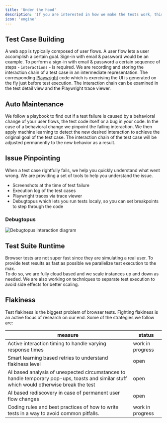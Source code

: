 ```yaml
---
title: 'Under the hood'
description: 'If you are interested in how we make the tests work, this is your place.'
icon: 'engine'
---
```


## Test Case Building
A web app is typically composed of user flows. A user flow lets a user accomplish a certain goal. Sign-in with email & password would be an example. To perform a sign-in with email & password a certain sequence of steps - `interactions` - is required.
We are recording and storing the interaction chain of a test case in an intermediate representation.
The corresponding [Playwright](https://playwright.dev/) code which is exercising the UI is generated on the fly just before test execution. The interaction chain can be examined in the test detail view and the Playwright trace viewer.

## Auto Maintenance
We follow a playbook to find out if a test failure is caused by a behavioral change of your user flows, the test code itself or a bug in your code. In the case of a behavioral change we pinpoint the failing interaction. 
We then apply machine learning to detect the new desired interaction to achieve the original goal of the test case. The interaction chain of the test case will be adjusted permanently to the new behavior as a result.

## Issue Pinpointing
When a test case rightfully fails, we help you quickly understand what went wrong. We are providing a set of tools to help you understand the issue.
- Screenshots at the time of test failure
- Execution log of the test cases
- Playwright traces via trace viewer
- Debugtopus which lets you run tests localy, so you can set breakpoints to step through the code

### Debugtopus

<Frame caption="Debugtopus interaction diagram">
 <img src="/images/Debugtopus-interaction-diagram.png" alt="Debugtopus interaction diagram" />
</Frame>

## Test Suite Runtime
Browser tests are not super fast since they are simulating a real user. To provide test results as fast as possible we parallelize test execution to the max.  
To do so, we are fully cloud based and we scale instances up and down as needed. We are also working on techniques to separate test execution to avoid side effects for better scaling.

## Flakiness
Test flakiness is the biggest problem of browser tests. Fighting flakiness is an active focus of research on our end. Some of the strategies we follow are:

| measure | status |
|---|---|
| Active interaction timing to handle varying response times  | work in progress |
| Smart learning based retries to understand flakiness level  | open |
| AI based analysis of unexpected circumstances to handle temporary pop-ups, toasts and similar stuff which would otherwise break the test | open |
| AI based rediscovery in case of permanent user flow changes | open |
| Coding rules and best practices of how to write tests in a way to avoid common pitfalls. | work in progress |